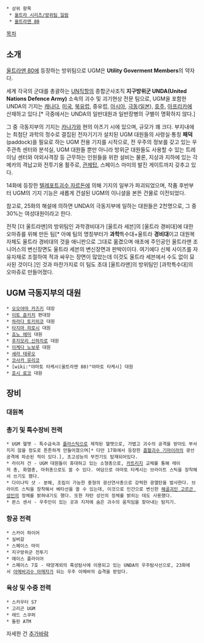  * 상위 항목
  * [[울트라 시리즈/방위팀 일람]]
  * [[울트라맨 80]]

[[목차]]

== 소개 ==
[[울트라맨 80]]에 등장하는 방위팀으로 UGM은 '''Utility Goverment Members'''의 약자다.

세계 각국의 군대를 총괄하는 [[UN]]직할의 종합군사조직 '''지구방위군 UNDA(United Nations Defence Army)''' 소속의 괴수 및 괴기현상 전문 팀으로, UGM을 포함한 UNDA의 기지는 [[캐나다]], [[미국]], [[북유럽]], 중유럽, [[아시아]], [[극동]]([[일본]]), [[호주]], [[아프리카]]에 산재하고 있다.[* 극중에서는 UNDA의 일반대원과 일반장병의 구별이 명확하지 않다.]

그 중 극동지부의 기지는 [[카나가와]] 현의 아츠기 시에 있으며, 규모가 꽤 크다. 부지내에는 최첨단 과학의 정수로 결집된 전자기기가 설치된 UGM 대원들의 사령실·통칭 '''패덕'''(paddock)을 필요로 하는 UGM 전용 기지를 시작으로, 전 우주의 정보를 갖고 있는 우주관측 센터와 분석실, UGM 대원들 뿐만 아니라 방위군 대원들도 사용할 수 있는 트레이닝 센터와 야외사격장 등 근무하는 인원들을 위한 설비는 물론, 지상과 지하에 있는 각 메카의 격납고와 전투기용 활주로, [[관제탑]], 스페이스 마미의 발진 게이트까지 갖추고 있다.

14화에 등장한 [[텔레포트괴수 자르돈]]에 의해 기지의 일부가 파괴되었으며, 작품 후반부터 UGM의 기지 기능은 새롭게 건설된 UGM의 이니셜을 본뜬 건물로 이전되었다.

참고로, 25화의 해설에 의하면 UNDA의 극동지부에 일하는 대원들은 2천명으로, 그 중 30%는 여성대원이라고 한다.

전작 [더 울트라맨]의 방위팀인 과학경비대가 [울트라 세븐]의 [울트라 경비대]에 대한 오마쥬를 위해 만든 팀[* 아예 팀의 명칭부터가 '''과학'''특수대+울트라 '''경비대'''이고 대원복 자체도 울트라 경비대의 것을 애니판으로 그대로 옮겼으며 애초에 주인공인 울트라맨 조니어스의 변신장면도 울트라 세븐의 변신장면과 판박이이다. 여기에다 신체 사이즈를 자유자재로 조절하여 적과 싸우는 장면이 많았는데 이것도 울트라 세븐에서 수도 없이 묘사된 것이다.]인 것과 마찬가지로 이 팀도 초대 [울트라맨]의 방위팀인 [과학특수대]의 오마쥬로 만들어졌다.

== UGM 극동지부의 대원 ==

 * [[오오야마 카즈키]] 대장
 * [[이토 쥰키치]] 편대장
 * [[하라다 토키히코]] 대원
 * [[타지마 히로시]] 대원
 * [[죠노 에미]] 대원
 * [[후지모리 신하치로]] 대원
 * [[이케다 노보루]] 대원
 * [[세라 테루오]]
 * [[코사카 유리코]]
 * [wiki:"야마토 타케시(울트라맨 80)"야마토 타케시] 대원
 * [[호시 료코]] 대원

== 장비 ==

=== 대원복 ===

=== 총기 및 특수장비 전력 ===
 * UGM 헬멧 - 특수금속과 [[플라스틱]]으로 제작된 헬멧으로, 가볍고 괴수의 공격을 받아도 부서지지 않을 정도로 튼튼하게 만들어졌으며[* 다만 17화에서 등장한 [[흡혈괴수 기마이라]]의 광선공격에 파손된 적이 있다.], 초고성능의 무전기도 탑재되어있다.
 * 라이저 건 - UGM 대원들이 휴대하고 있는 소형총으로, [[카트리지]] 교체를 통해 레이저 총, 화염총, 마취총으로도 쓸 수 있다. 여담으로 야마토 타케시는 브라이트 스틱을 장착해서 쓰기도 했다.
 * 다이나믹 샷 - 분해, 조립이 가능한 중형의 광선연사총으로 강력한 광열탄을 발사한다. 브라이트 스틱을 장착해서 베타선을 쏠 수 있는데, 이것으로 인간으로 변신한 [[해골괴인 고르곤 성인]]의 정체를 밝혀내기도 했다. 또한 자탄 성인의 정체를 밝히는 데도 사용했다.
 * 몬스 센서 - 우주인이 있는 곳과 지저에 숨은 괴수의 움직임을 찾아내는 탐지기.
=== 항공 전력 ===
 * 스카이 하이어
 * 실버갈
 * 스페이스 마미
 * 지구방위군 전투기
 * 에이스 플라이어
 * 스페이스 7호 - 태양계외의 혹성탐사에 이용되고 있는 UNDA의 우주탐사선으로, 23화에서 [[아메바괴수 아메자]]가 되는 우주 아메바의 습격을 받았다.
=== 육상 및 수중 전력 === 
 * 스카우터 S7
 * 고리곤 UGM
 * 레드 스쿠퍼
 * 돌핀 ATM

자세한 건 [[추가바람]]
